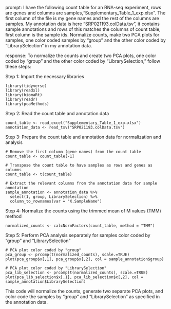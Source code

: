 prompt:
I have the following count table for an RNA-seq experiment, rows are genes and columns are samples,"Supplementary_Table_1_exp.xlsx". The first column of the file is my gene names and the rest of the columns are samples. My annotation data is here "SRP021193.colData.tsv", it contains sample annotations and rows of this matches the columns of count table, first column is the sample ids. Normalize counts, make two PCA plots for samples, one color coded samples by "group" and the other color coded by "LibrarySelection" in my annotation data.

response:
To normalize the counts and create two PCA plots, one color coded by "group" and the other color coded by "LibrarySelection," follow these steps:

Step 1: Import the necessary libraries
```
library(tidyverse)
library(readxl)
library(biomaRt)
library(readr)
library(pcaMethods)
```

Step 2: Read the count table and annotation data
```
count_table <- read_excel("Supplementary_Table_1_exp.xlsx")
annotation_data <- read_tsv("SRP021193.colData.tsv")
```

Step 3: Prepare the count table and annotation data for normalization and analysis
```
# Remove the first column (gene names) from the count table
count_table <- count_table[-1]

# Transpose the count table to have samples as rows and genes as columns
count_table <- t(count_table)

# Extract the relevant columns from the annotation data for sample annotation
sample_annotation <- annotation_data %>%
  select(1, group, LibrarySelection) %>%
  column_to_rownames(var = "X.SampleName")
```

Step 4: Normalize the counts using the trimmed mean of M values (TMM) method
```
normalized_counts <- calcNormFactors(count_table, method = "TMM")
```

Step 5: Perform PCA analysis separately for samples color coded by "group" and "LibrarySelection"
```
# PCA plot color coded by "group"
pca_group <- prcomp(t(normalized_counts), scale.=TRUE)
plot(pca_group$x[,1], pca_group$x[,2], col = sample_annotation$group)

# PCA plot color coded by "LibrarySelection"
pca_lib_selection <- prcomp(t(normalized_counts), scale.=TRUE)
plot(pca_lib_selection$x[,1], pca_lib_selection$x[,2], col = sample_annotation$LibrarySelection)
```

This code will normalize the counts, generate two separate PCA plots, and color code the samples by "group" and "LibrarySelection" as specified in the annotation data.
